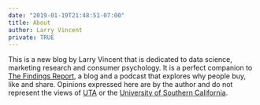 ```yaml
---
date: "2019-01-19T21:48:51-07:00"
title: About
author: Larry Vincent
private: TRUE
---
```


This is a new blog by Larry Vincent that is dedicated to data science, marketing research and consumer psychology. It is a perfect companion to [The Findings Report](http://www.findingsreport.com), a blog and a podcast that explores why people buy, like and share. Opinions expressed here are by the author and do not represent the views of [UTA](http://www.unitedtalent.com) or the [University of Southern California](http://www.usc.edu).